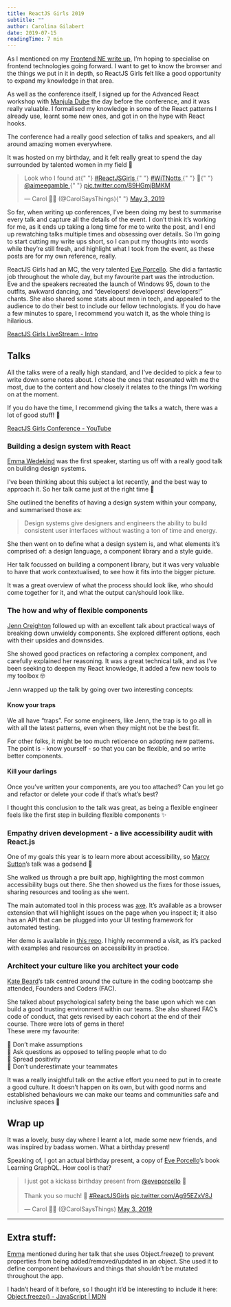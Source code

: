 ```yaml
---
title: ReactJS Girls 2019
subtitle: ""
author: Carolina Gilabert
date: 2019-07-15
readingTime: 7 min
---
```


As I mentioned on my [Frontend NE write up](/blog/frontend-ne-2019), I’m hoping to specialise on frontend technologies going forward. I want to get to know the browser and the things we put in it in depth, so ReactJS Girls felt like a good opportunity to expand my knowledge in that area.

As well as the conference itself, I signed up for the Advanced React workshop with [Manjula Dube](https://twitter.com/manjula_dube) the day before the conference, and it was really valuable. I formalised my knowledge in some of the React patterns I already use, learnt some new ones, and got in on the hype with React hooks.

The conference had a really good selection of talks and speakers, and all around amazing women everywhere.

It was hosted on my birthday, and it felt really great to spend the day surrounded by talented women in my field 🥳

<p>
  <blockquote class="twitter-tweet" data-lang="en">
    <p lang="en" dir="ltr">
      Look who I found at{" "}
      <a href="https://twitter.com/hashtag/ReactJSGirls?src=hash&amp;ref_src=twsrc%5Etfw">
        #ReactJSGirls
      </a>{" "}
      <a href="https://twitter.com/hashtag/WiTNotts?src=hash&amp;ref_src=twsrc%5Etfw">
        #WiTNotts
      </a>{" "}
      💛{" "}
      <a href="https://twitter.com/aimeegamble?ref_src=twsrc%5Etfw">
        @aimeegamble
      </a>{" "}
      <a href="https://t.co/89HGmjBMKM">pic.twitter.com/89HGmjBMKM</a>
    </p>
    &mdash; Carol 👩‍💻 (@CarolSaysThings){" "}
    <a href="https://twitter.com/CarolSaysThings/status/1124267687482396675?ref_src=twsrc%5Etfw">
      May 3, 2019
    </a>
  </blockquote>
</p>

So far, when writing up conferences, I’ve been doing my best to summarise every talk and capture all the details of the event. I don’t think it’s working for me, as it ends up taking a long time for me to write the post, and I end up rewatching talks multiple times and obsessing over details. So I’m going to start cutting my write ups short, so I can put my thoughts into words while they’re still fresh, and highlight what I took from the event, as these posts are for my own reference, really.

ReactJS Girls had an MC, the very talented [Eve Porcello](https://twitter.com/eveporcello). She did a fantastic job throughout the whole day, but my favourite part was the introduction. Eve and the speakers recreated the launch of Windows 95, down to the outfits, awkward dancing, and “developers! developers! developers!” chants. She also shared some stats about men in tech, and appealed to the audience to do their best to include our fellow technologists.
If you do have a few minutes to spare, I recommend you watch it, as the whole thing is hilarious.

[ReactJS Girls LiveStream - Intro](https://youtu.be/dkl6sYff2C8?t=1993)

## Talks

All the talks were of a really high standard, and I’ve decided to pick a few to write down some notes about. I chose the ones that resonated with me the most, due to the content and how closely it relates to the things I’m working on at the moment.

If you do have the time, I recommend giving the talks a watch, there was a lot of good stuff! 🙂

[ReactJS Girls Conference - YouTube](https://www.youtube.com/playlist?list=PLfrHCOIcmSupF372EGlyi3l4y2R7F8A3q)

### Building a design system with React

[Emma Wedekind](https://twitter.com/EmmaWedekind) was the first speaker, starting us off with a really good talk on building design systems.

I’ve been thinking about this subject a lot recently, and the best way to approach it. So her talk came just at the right time 🙂

She outlined the benefits of having a design system within your company, and summarised those as:

> Design systems give designers and engineers the ability to build consistent user interfaces without wasting a ton of time and energy.

She then went on to define what a design system is, and what elements it’s comprised of: a design language, a component library and a style guide.

Her talk focussed on building a component library, but it was very valuable to have that work contextualised, to see how it fits into the bigger picture.

It was a great overview of what the process should look like, who should come together for it, and what the output can/should look like.

### The how and why of flexible components

[Jenn Creighton](https://twitter.com/gurlcode) followed up with an excellent talk about practical ways of breaking down unwieldy components. She explored different options, each with their upsides and downsides.

She showed good practices on refactoring a complex component, and carefully explained her reasoning. It was a great technical talk, and as I’ve been seeking to deepen my React knowledge, it added a few new tools to my toolbox 🤓

Jenn wrapped up the talk by going over two interesting concepts:

#### Know your traps

We all have “traps”. For some engineers, like Jenn, the trap is to go all in with all the latest patterns, even when they might not be the best fit.

For other folks, it might be too much reticence on adopting new patterns. The point is - know yourself - so that you can be flexible, and so write better components.

#### Kill your darlings

Once you’ve written your components, are you too attached? Can you let go and refactor or delete your code if that’s what’s best?

I thought this conclusion to the talk was great, as being a flexible engineer feels like the first step in building flexible components ✨

### Empathy driven development - a live accessibility audit with React.js

One of my goals this year is to learn more about accessibility, so [Marcy Sutton](https://twitter.com/marcysutton)’s talk was a godsend 🤩

She walked us through a pre built app, highlighting the most common accessibility bugs out there. She then showed us the fixes for those issues, sharing resources and tooling as she went.

The main automated tool in this process was [axe](https://deque.com/axe). It’s available as a browser extension that will highlight issues on the page when you inspect it; it also has an API that can be plugged into your UI testing framework for automated testing.

Her demo is available in [this repo](https://github.com/marcysutton/empathy-driven-development). I highly recommend a visit, as it’s packed with examples and resources on accessibility in practice.

### Architect your culture like you architect your code

[Kate Beard](https://twitter.com/sbinlondon)’s talk centred around the culture in the coding bootcamp she attended, Founders and Coders (FAC).

She talked about psychological safety being the base upon which we can build a good trusting environment within our teams. She also shared FAC’s code of conduct, that gets revised by each cohort at the end of their course. There were lots of gems in there!  
These were my favourite:

💎 Don’t make assumptions  
💎 Ask questions as opposed to telling people what to do  
💎 Spread positivity  
💎 Don’t underestimate your teammates

It was a really insightful talk on the active effort you need to put in to create a good culture. It doesn’t happen on its own, but with good norms and established behaviours we can make our teams and communities safe and inclusive spaces 💛

## Wrap up

It was a lovely, busy day where I learnt a lot, made some new friends, and was inspired by badass women. What a birthday present!

Speaking of, I got an actual birthday present, a copy of [Eve Porcello](https://twitter.com/eveporcello)’s book Learning GraphQL. How cool is that?

<p><blockquote class="twitter-tweet" data-lang="en"><p lang="en" dir="ltr">I just got a kickass birthday present from <a href="https://twitter.com/eveporcello?ref_src=twsrc%5Etfw">@eveporcello</a> 🎁<br><br>Thank you so much! 💛 <a href="https://twitter.com/hashtag/ReactJSGirls?src=hash&amp;ref_src=twsrc%5Etfw">#ReactJSGirls</a> <a href="https://t.co/Ag95EZxV8J">pic.twitter.com/Ag95EZxV8J</a></p>&mdash; Carol 👩‍💻 (@CarolSaysThings) <a href="https://twitter.com/CarolSaysThings/status/1124315636598018048?ref_src=twsrc%5Etfw">May 3, 2019</a></blockquote></p>

---

## Extra stuff:

[Emma](https://twitter.com/EmmaWedekind) mentioned during her talk that she uses Object.freeze() to prevent properties from being added/removed/updated in an object. She used it to define component behaviours and things that shouldn’t be mutated throughout the app.

I hadn’t heard of it before, so I thought it’d be interesting to include it here:
[Object.freeze() - JavaScript | MDN](https://developer.mozilla.org/en-US/docs/Web/JavaScript/Reference/Global_Objects/Object/freeze)
